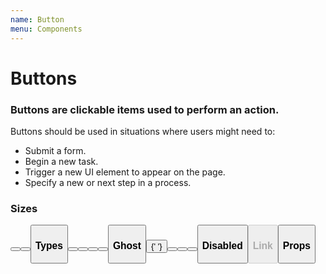 ```yaml
---
name: Button
menu: Components
---
```


# Buttons

### Buttons are clickable items used to perform an action.

Buttons should be used in situations where users might need to:

* Submit a form.
* Begin a new task.
* Trigger a new UI element to appear on the page.
* Specify a new or next step in a process.




### Sizes

<Playground>
    <p>
        <Button type="primary" size="small" text="Small Button" />
        <Button type="primary" text="Default Button" />
        <Button type="primary" size="large" text="Large Button" />
    </p>    
</Playground>

### Types

<Playground>
    <p>
        <Button text="Default Button" />
        <Button type="primary" text="Primary Button" />
        <Button type="success" text="Success Button" />
        <Button type="warning" text="Warning Button" />
        <Button type="danger" text="Danger Button" />
    </p>
</Playground>

### Ghost

<Playground>
    <p>
        <Button ghost text="Default Ghost Button" />{' '}
        <Button ghost type="primary" text="Primary Ghost Button" />
        <Button ghost type="success" text="Success Ghost Button" />
        <Button ghost type="warning" text="Warning Ghost Button" />
        <Button ghost type="danger" text="Danger Ghost Button" />
    </p>
</Playground>

### Disabled

<Playground>
    <p>
        <Button disabled type="primary" text="Disabled Button" />
    </p>
</Playground>

### Link

<Playground>
    <p>
        <Button type="link" text="Link Button"/>
    </p>
</Playground>

### Props
